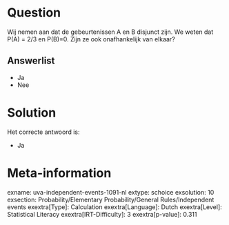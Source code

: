 Question
========

Wij nemen aan dat de gebeurtenissen A en B disjunct zijn. We weten dat
P(A) = 2/3 en P(B)=0. Zijn ze ook onafhankelijk van elkaar?


Answerlist
----------

* Ja
* Nee

Solution
========

Het correcte antwoord is: 

* Ja

Meta-information
================
exname: uva-independent-events-1091-nl
extype: schoice
exsolution: 10
exsection: Probability/Elementary Probability/General Rules/Independent events
exextra[Type]: Calculation
exextra[Language]: Dutch
exextra[Level]: Statistical Literacy
exextra[IRT-Difficulty]: 3
exextra[p-value]: 0.311
